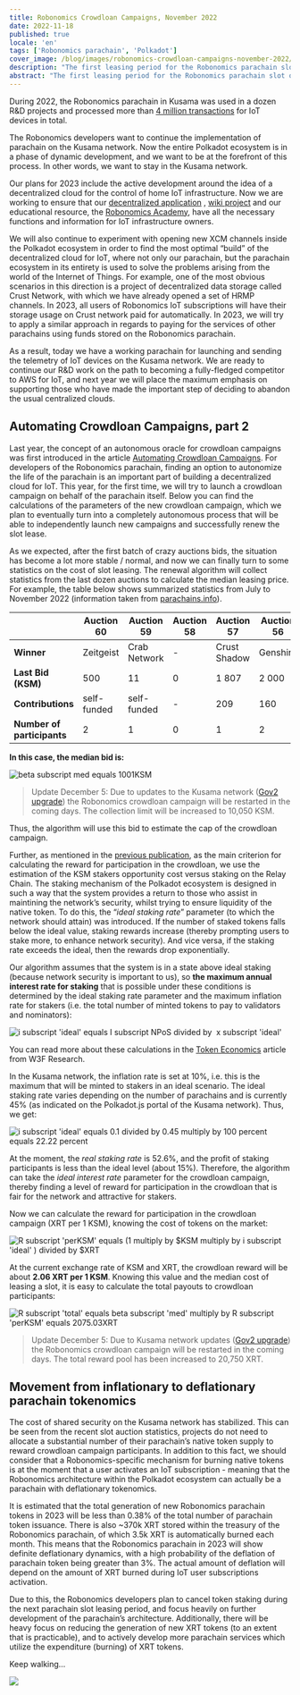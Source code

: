 ```yaml
---
title: Robonomics Crowdloan Campaigns, November 2022
date: 2022-11-18
published: true
locale: 'en'
tags: ['Robonomics parachain', 'Polkadot']
cover_image: /blog/images/robonomics-crowdloan-campaigns-november-2022/cover.jpg
description: "The first leasing period for the Robonomics parachain slot on the Kusama network is coming to an end. By winning auction #20, we got the opportunity to launch, set up and test the first projects based on Robonomics within the Polkadot ecosystem."
abstract: "The first leasing period for the Robonomics parachain slot on the Kusama network is coming to an end. By winning auction #20, we got the opportunity to launch, set up and test the first projects based on Robonomics within the Polkadot ecosystem."
---
```


During 2022, the Robonomics parachain in Kusama was used in a dozen R&D projects and processed more than [4 million transactions](https://robonomics.subscan.io/) for IoT devices in total.

The Robonomics developers want to continue the implementation of parachain on the Kusama network. Now the entire Polkadot ecosystem is in a phase of dynamic development, and we want to be at the forefront of this process. In other words, we want to stay in the Kusama network.

Our plans for 2023 include the active development around the idea of a decentralized cloud for the control of home IoT infrastructure. Now we are working to ensure that our [decentralized application](https://robonomics.app/) , [wiki project](https://wiki.robonomics.network/) and our educational resource, the [Robonomics Academy](http://robonomics.academy/), have all the necessary functions and information for IoT infrastructure owners.

We will also continue to experiment with opening new XCM channels inside the Polkadot ecosystem in order to find the most optimal “build” of the decentralized cloud for IoT, where not only our parachain, but the parachain ecosystem in its entirety is used to solve the problems arising from the world of the Internet of Things. For example, one of the most obvious scenarios in this direction is a project of decentralized data storage called Crust Network, with which we have already opened a set of HRMP channels. In 2023, all users of Robonomics IoT subscriptions will have their storage usage on Crust network paid for automatically. In 2023, we will try to apply a similar approach in regards to paying for the services of other parachains using funds stored on the Robonomics parachain.

As a result, today we have a working parachain for launching and sending the telemetry of IoT devices on the Kusama network. We are ready to continue our R&D work on the path to becoming a fully-fledged competitor to AWS for IoT, and next year we will place the maximum emphasis on supporting those who have made the important step of deciding to abandon the usual centralized clouds.


## Automating Crowdloan Campaigns, part 2

Last year, the concept of an autonomous oracle for crowdloan campaigns was first introduced in the article [Automating Crowdloan Campaigns](https://robonomics.network/blog/automating-kusama-crowdloan-campaigns/). For developers of the Robonomics parachain, finding an option to autonomize the life of the parachain is an important part of building a decentralized cloud for IoT. This year, for the first time, we will try to launch a crowdloan campaign on behalf of the parachain itself. Below you can find the calculations of the parameters of the new crowdloan campaign, which we plan to eventually turn into a completely autonomous process that will be able to independently launch new campaigns and successfully renew the slot lease.

As we expected, after the first batch of crazy auctions bids, the situation has become a lot more stable / normal, and now we can finally turn to some statistics on the cost of slot leasing. The renewal algorithm will collect statistics from the last dozen auctions to calculate the median leasing price. For example, the table below shows summarized statistics from July to November 2022 (information taken from [parachains.info](https://parachains.info/auctions/)).

<div class="big-table">

  |                              | Auction 60   | Auction 59     | Auction 58 | Auction 57   | Auction 56 | Auction 55   | Auction 54      | Auction 53   | Auction 52   | Auction 51 | Auction 50  | Auction 49      | Auction 48    | 
  |------------------------------|--------------|----------------|------------|--------------|------------|--------------|-----------------|--------------|--------------|------------|-------------|-----------------|---------------|                                            
  | **Winner**                   | Zeitgeist    | Crab Network   | -          | Crust Shadow | Genshiro   | DAO IPCI     | Parathread 2223 | Quartz       | Bit.Country  | Snow       | Subsocial   | Parathread 2130 | GM Parachain  |
  | **Last Bid (KSM)**           | 500          | 11             | 0          | 1 807        | 2 000      | 111          | 1 001           | 1 005        | 3 500        | 13 926     | 1 001       | 1 131           | 5 014         |
  | **Contributions**            | self-funded  | self-funded    | -          | 209          | 160        | self-funded  | self-funded     | self-funded  | self-funded  | 782        | self-funded | self-funded     | 738           |
  | **Number of participants**   | 2            | 1              | 0          | 1            | 2          | 2            | 2               | 2            | 2            | 1          | 1           | 1               | 1             |

</div>

<TextCard alignContent="center" back="transparent">

**In this case, the median bid is:**

![beta subscript med equals 1001KSM](/blog/images/robonomics-crowdloan-campaigns-november-2022/formula-1.svg)

</TextCard>

> Update December 5: Due to updates to the Kusama network ([Gov2 upgrade](https://twitter.com/nachortti/status/1588203599129190403)) the Robonomics crowdloan campaign will be restarted in the coming days. The collection limit will be increased to 10,050 KSM.

Thus, the algorithm will use this bid to estimate the cap of the crowdloan campaign.

Further, as mentioned in the [previous publication](https://robonomics.network/blog/automating-kusama-crowdloan-campaigns/), as the main criterion for calculating the reward for participation in the crowdloan, we use the estimation of the KSM stakers opportunity cost versus staking on the Relay Chain. The staking mechanism of the Polkadot ecosystem is designed in such a way that the system provides a return to those who assist in maintining the network’s security, whilst trying to ensure liquidity of the native token. To do this, the “*ideal staking rate*” parameter (to which the network should attain) was introduced. If the number of staked tokens falls below the ideal value, staking rewards increase (thereby prompting users to stake more, to enhance network security). And vice versa, if the staking rate exceeds the ideal, then the rewards drop exponentially.

Our algorithm assumes that the system is in a state above ideal staking (because network security is important to us), so **the maximum annual interest rate for staking** that is possible under these conditions is determined by the ideal staking rate parameter and the maximum inflation rate for stakers (i.e. the total number of minted tokens to pay to validators and nominators):

<TextCard alignContent="center" back="transparent">

![i subscript 'ideal' ​equals I subscript NPoS divided by ​ x  subscript 'ideal'](/blog/images/robonomics-crowdloan-campaigns-november-2022/formula-2.svg)

</TextCard>

You can read more about these calculations in the [Token Economics](https://research.web3.foundation/en/latest/polkadot/overview/2-token-economics.html) article from W3F Research.

In the Kusama network, the inflation rate is set at 10%, i.e. this is the maximum that will be minted to stakers in an ideal scenario. The ideal staking rate varies depending on the number of parachains and is currently 45% (as indicated on the Polkadot.js portal of the Kusama network). Thus, we get:

<TextCard alignContent="center" back="transparent">

![i subscript 'ideal' equals 0.1 divided by 0.45 multiply by 100 percent  equals 22.22 percent](/blog/images/robonomics-crowdloan-campaigns-november-2022/formula-3.svg)

</TextCard>

At the moment, the *real staking rate* is 52.6%, and the profit of staking participants is less than the ideal level (about 15%). Therefore, the algorithm can take the *ideal interest rate* parameter for the crowdloan campaign, thereby finding a level of reward for participation in the crowdloan that is fair for the network and attractive for stakers.

Now we can calculate the reward for participation in the crowdloan campaign (XRT per 1 KSM), knowing the cost of tokens on the market:

<TextCard alignContent="center" back="transparent">

![R subscript 'perKSM' ​equals (1 multiply by $KSM ​multiply by i subscript 'ideal' ) divided by $XRT ](/blog/images/robonomics-crowdloan-campaigns-november-2022/formula-4.svg)

</TextCard>

At the current exchange rate of KSM and XRT, the crowdloan reward will be about **2.06 XRT per 1 KSM**. Knowing this value and the median cost of leasing a slot, it is easy to calculate the total payouts to crowdloan participants:

<TextCard alignContent="center" back="transparent">

![R subscript 'total' equals beta subscript 'med' ​multiply by R subscript 'perKSM' equals 2075.03XRT](/blog/images/robonomics-crowdloan-campaigns-november-2022/formula-5.svg)

</TextCard>

> Update December 5: Due to Kusama network updates ([Gov2 upgrade](https://twitter.com/nachortti/status/1588203599129190403)) the Robonomics crowdloan campaign will be restarted in the coming days. The total reward pool has been increased to 20,750 XRT.

## Movement from inflationary to deflationary parachain tokenomics

The cost of shared security on the Kusama network has stabilized. This can be seen from the recent slot auction statistics, projects do not need to allocate a substantial number of their parachain’s native token supply to reward crowdloan campaign participants. In addition to this fact, we should consider that a Robonomics-specific mechanism for burning native tokens is at the moment that a user activates an IoT subscription - meaning that the Robonomics architecture within the Polkadot ecosystem can actually be a parachain with deflationary tokenomics.

It is estimated that the total generation of new Robonomics parachain tokens in 2023 will be less than 0.38% of the total number of parachain token issuance. There is also ~370k XRT stored within the treasury of the Robonomics parachain, of which 3.5k XRT is automatically burned each month. This means that the Robonomics parachain in 2023 will show definite deflationary dynamics, with a high probability of the deflation of parachain token being greater than 3%. The actual amount of deflation will depend on the amount of XRT burned during IoT user subscriptions activation.

Due to this, the Robonomics developers plan to cancel token staking during the next parachain slot leasing period, and focus heavily on further development of the parachain’s architecture. Additionally, there will be heavy focus on reducing the generation of new XRT tokens (to an extent that is practicable), and to actively develop more parachain services which utilize the expenditure (burning) of XRT tokens.

Keep walking…

![](/blog/images/robonomics-crowdloan-campaigns-november-2022/keep-walking.jpg)

